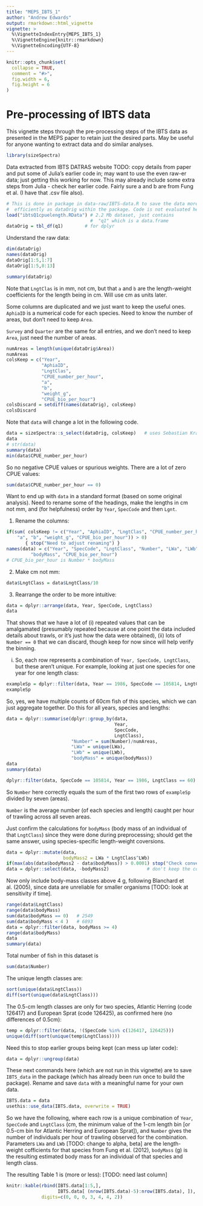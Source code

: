 ```yaml
---
title: "MEPS_IBTS_1"
author: "Andrew Edwards"
output: rmarkdown::html_vignette
vignette: >
  %\VignetteIndexEntry{MEPS_IBTS_1}
  %\VignetteEngine{knitr::rmarkdown}
  %\VignetteEncoding{UTF-8}
---
```


```r
knitr::opts_chunk$set(
  collapse = TRUE,
  comment = "#>",
  fig.width = 6,
  fig.height = 6
)
```

# Pre-processing of IBTS data

This vignette steps through the pre-processing steps of the IBTS data as presented in the
MEPS paper to retain just the desired parts. May be useful for anyone wanting to
extract data and do similar analyses.

```r
library(sizeSpectra)
```

<!-- From nSeaFungImport.Snw:-->

Data extracted from IBTS DATRAS website TODO: copy details from paper and put
some of Julia's earlier code in; may want to use the even raw-er data; just
getting this working for now. This may
already include some extra steps from Julia - check her earlier code. Fairly sure a
and b are from Fung et al. (I have that .csv file also).


```r
# This is done in package in data-raw/IBTS-data.R to save the data more
#  efficiently as dataOrig within the package. Code is not evaluated here.
load("ibtsQ1cpuelength.RData") # 2.2 Mb dataset, just contains
                               #  "q1" which is a data.frame
dataOrig = tbl_df(q1)        # for dplyr
```

Understand the raw data:
```r
dim(dataOrig)
names(dataOrig)
dataOrig[1:5,1:7]
dataOrig[1:5,8:13]

summary(dataOrig)
```

Note that `LngtClas` is in mm, not cm, but that `a` and `b` are the
length-weight coefficients for the length being in cm. Will use cm as units
later.

Some columns are duplicated and we just want to keep the useful ones. `AphiaID`
is a numerical code for each species. Need to know the number of areas, but
don't need to keep `Area`.

`Survey` and `Quarter` are the same for all entries, and we don't need to keep `Area`,
  just need the number of areas.

```r
numAreas = length(unique(dataOrig$Area))
numAreas
colsKeep = c("Year",
             "AphiaID",
             "LngtClas",
             "CPUE_number_per_hour",
             "a",
             "b",
             "weight_g",
             "CPUE_bio_per_hour")
colsDiscard = setdiff(names(dataOrig), colsKeep)
colsDiscard
```

Note that `data` will change a lot in the following code.

```r
data = sizeSpectra::s_select(dataOrig, colsKeep)   # uses Sebastian Kranz's s_dplyr_funcs.r
data
# str(data)
summary(data)
min(data$CPUE_number_per_hour)
```

So no negative CPUE values or spurious weights. There are a lot of zero CPUE values:
```r
sum(data$CPUE_number_per_hour == 0)
```

Want to end up with `data` in a standard format (based on some original
analysis). Need to rename some of the headings, make the lengths in cm not mm,
and (for helpfulness) order by `Year`, `SpecCode` and then `Lgnt`.

1. Rename the columns:
```r
if(sum( colsKeep != c("Year", "AphiaID", "LngtClas", "CPUE_number_per_hour",
    "a", "b", "weight_g", "CPUE_bio_per_hour")) > 0)
       { stop("Need to adjust renaming") }
names(data) = c("Year", "SpecCode", "LngtClass", "Number", "LWa", "LWb",
         "bodyMass", "CPUE_bio_per_hour")
# CPUE_bio_per_hour is Number * bodyMass
```

2. Make cm not mm:
```r
data$LngtClass = data$LngtClass/10
```

3. Rearrange the order to be more intuitive:
```r
data = dplyr::arrange(data, Year, SpecCode, LngtClass)
data
```

That shows that we have a lot of (i) repeated values that can be amalgamated
(presumably repeated because at one point the data included details about
trawls, or it's just how the data were obtained), (ii) lots of `Number == 0`
that we can discard, though keep for now since will help verify the binning.

(i) So, each row represents a combination of `Year, SpecCode, LngtClass`, but
these aren't unique. For example, looking at just one species for one year for
one length class:
```r
exampleSp = dplyr::filter(data, Year == 1986, SpecCode == 105814, LngtClass == 60)
exampleSp
```
So, yes, we have multiple counts of 60cm fish of this species, which we can just aggregate together. Do this for all years, species and lengths:

```r
data = dplyr::summarise(dplyr::group_by(data,
                                        Year,
                                        SpecCode,
                                        LngtClass),
                        "Number" = sum(Number)/numAreas,
                        "LWa" = unique(LWa),
                        "LWb" = unique(LWb),
                        "bodyMass" = unique(bodyMass))
data
summary(data)

dplyr::filter(data, SpecCode == 105814, Year == 1986, LngtClass == 60)
```
So `Number` here correctly equals the sum of the first two rows of `exampleSp`
divided by seven (areas).

`Number` is the average number (of each species and length) caught per
hour of trawling across all seven areas.

Just confirm the calculations for `bodyMass` (body mass of an individual of that
`LngtClass`) since they were done during preprocessing;
should get the same answer, using species-specific length-weight coversions.
```r
data = dplyr::mutate(data,
                     bodyMass2 = LWa * LngtClass^LWb)
if(max(abs(data$bodyMass2 - data$bodyMass)) > 0.0001) stop("Check conversions")
data = dplyr::select(data, -bodyMass2)              # don't keep the confirming column
```

Now only include body-mass classes above 4 g, following Blanchard et
al. (2005), since data are unreliable for smaller organisms [TODO: look at
sensitivity if time].
```r
range(data$LngtClass)
range(data$bodyMass)
sum(data$bodyMass == 0)   # 2549
sum(data$bodyMass < 4 )   # 6893
data = dplyr::filter(data, bodyMass >= 4)
range(data$bodyMass)
data
summary(data)
```

Total number of fish in this dataset is
```r
sum(data$Number)
```

The unique length classes are:
```r
sort(unique(data$LngtClass))
diff(sort(unique(data$LngtClass)))
 ```

The 0.5-cm length classes are only for two species, Atlantic Herring (code
 126417) and European Sprat (code 126425), as confirmed here (no differences of 0.5cm):
```r
temp = dplyr::filter(data, !(SpecCode %in% c(126417, 126425)))
unique(diff(sort(unique(temp$LngtClass))))
```

Need this to stop earlier groups being kept (can mess up later code):
```r
data = dplyr::ungroup(data)
```

These next commands here (which are not run in this vignette) are to save `IBTS_data`
in the package (which has already been run once to build the package). Rename
and save `data` with a meaningful name for your own data.
```r
IBTS.data = data
usethis::use_data(IBTS.data, overwrite = TRUE)
```
<!--  save(data, file="nSeaFungImport.RData")-->

So we have the following, where each row is a unique combination of `Year`,
`SpecCode` and `LngtClass` (cm, the minimum value of the 1-cm length bin [or
0.5-cm bin for Atlantic Herring and European Sprat]), and `Number` gives the number of individuals per hour
of trawling observed for the combination. Parameters `LWa` and `LWb` [TODO:
change to alpha, beta] are the length-weight cofficients for that species from
Fung et al. (2012), `bodyMass` (g) is the resulting estimated body mass for an
individual of that species and length class.

The resulting Table 1 is (more or less): [TODO: need last column]

```r
knitr::kable(rbind(IBTS.data[1:5,],
                   IBTS.data[ (nrow(IBTS.data)-5):nrow(IBTS.data), ]),
             digits=c(0, 0, 0, 3, 4, 4, 2))
```
